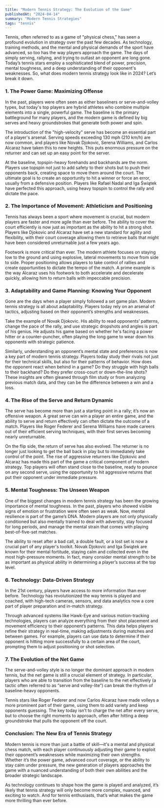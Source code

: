 ```yaml
---
title: "Modern Tennis Strategy: The Evolution of the Game"
publishedAt: "2024-04-14"
summary: "Modern Tennis Strategies"
tags: "tennis"
---
```



Tennis, often referred to as a game of "physical chess," has seen a profound evolution in strategy over the past few decades. As technology, training methods, and the mental and physical demands of the sport have advanced, so too has the way players approach the game. The days of simply serving, rallying, and trying to outlast an opponent are long gone. Today’s tennis stars employ a sophisticated blend of power, precision, mental toughness, and a deep understanding of their opponent's weaknesses. So, what does modern tennis strategy look like in 2024? Let’s break it down.

### 1. **The Power Game: Maximizing Offense**
In the past, players were often seen as either baseliners or serve-and-volley types, but today's top players are hybrid athletes who combine multiple elements into a single, powerful game. The baseline is the primary battleground for many players, and the modern game is defined by big serves and heavy groundstrokes that generate both power and spin.

The introduction of the "high-velocity" serve has become an essential part of a player's arsenal. Serving speeds exceeding 130 mph (210 km/h) are now common, and players like Novak Djokovic, Serena Williams, and Carlos Alcaraz have taken this to new heights. This puts enormous pressure on the returner and can set up an easy point for the server.

At the baseline, topspin-heavy forehands and backhands are the norm. Players use topspin not just to add safety to their shots but to push their opponents back, creating space to move them around the court. The ultimate goal is to create an opportunity to hit a winner or force an error, usually from a defensive position. Players like Rafael Nadal and Iga Świątek have perfected this approach, using heavy topspin to control the rally and dictate the pace.

### 2. **The Importance of Movement: Athleticism and Positioning**
Tennis has always been a sport where movement is crucial, but modern players are faster and more agile than ever before. The ability to cover the court efficiently is now just as important as the ability to hit a strong shot. Players like Djokovic and Alcaraz have set a new standard for agility and flexibility, with their court coverage allowing them to retrieve balls that might have been considered unreturnable just a few years ago.

Footwork is more critical than ever. The modern athlete focuses on staying low to the ground and using explosive, lateral movements to move from side to side. Proper positioning allows players to take control of rallies and create opportunities to dictate the tempo of the match. A prime example is the way Alcaraz uses his footwork to both accelerate and decelerate quickly, allowing him to return balls with impeccable precision.

### 3. **Adaptability and Game Planning: Knowing Your Opponent**
Gone are the days when a player simply followed a set game plan. Modern tennis strategy is all about adaptability. Players today rely on an arsenal of tactics, adjusting based on their opponent’s strengths and weaknesses.

Take the example of Novak Djokovic. His ability to read opponents’ patterns, change the pace of the rally, and use strategic dropshots and angles is part of his genius. He adjusts his game based on whether he's facing a power hitter or a counter-puncher, often playing the long game to wear down his opponents with strategic patience.

Similarly, understanding an opponent’s mental state and preferences is now a key part of modern tennis strategy. Players today study their rivals not just for their technical skills, but also for their patterns of behavior. How does the opponent react when behind in a game? Do they struggle with high balls to their backhand? Do they prefer cross-court or down-the-line shots? These insights are often gleaned through film study or from analyzing previous match data, and they can be the difference between a win and a loss.

### 4. **The Rise of the Serve and Return Dynamic**
The serve has become more than just a starting point in a rally; it’s now an offensive weapon. A great serve can win a player an entire game, and the ability to serve and return effectively can often dictate the outcome of a match. Players like Roger Federer and Serena Williams have made careers out of their efficient serving techniques, with their first serves becoming nearly unreturnable.

On the flip side, the return of serve has also evolved. The returner is no longer just looking to get the ball back in play but to immediately take control of the point. The rise of aggressive returners like Djokovic and Alcaraz has made this part of the game a critical component of modern strategy. Top players will often stand close to the baseline, ready to pounce on any second serve, using the opportunity to hit aggressive returns that put their opponent under immediate pressure.

### 5. **Mental Toughness: The Unseen Weapon**
One of the biggest changes in modern tennis strategy has been the growing importance of mental toughness. In the past, players who showed visible signs of emotion or frustration were often seen as weak. Now, mental resilience is part of the game’s DNA. Modern players are not only physically conditioned but also mentally trained to deal with adversity, stay focused for long periods, and manage the mental strain that comes with playing best-of-five-set matches.

The ability to reset after a bad call, a double fault, or a lost set is now a crucial part of any player's toolkit. Novak Djokovic and Iga Świątek are known for their mental fortitude, staying calm and collected even in the most high-pressure moments. In fact, many consider mental strength to be as important as physical ability in determining a player’s success at the top level.

### 6. **Technology: Data-Driven Strategy**
In the 21st century, players have access to more information than ever before. Technology has revolutionized the way tennis is played and coached, with high-tech cameras, sensors, and data analytics now a core part of player preparation and in-match strategy.

Through advanced systems like Hawk-Eye and various motion-tracking technologies, players can analyze everything from their shot placement and movement efficiency to their opponent’s patterns. This data helps players refine their strategy in real-time, making adjustments during matches and between games. For example, players can use data to determine if their opponent is hitting more successfully to a certain area of the court, prompting them to adjust positioning or shot selection.

### 7. **The Evolution of the Net Game**
The serve-and-volley style is no longer the dominant approach in modern tennis, but the net game is still a crucial element of strategy. In particular, players who are able to transition from the baseline to the net effectively (a tactic often referred to as “serve and volley-lite”) can break the rhythm of baseline-heavy opponents.

Tennis stars like Roger Federer and now Carlos Alcaraz have made volleys a more prominent part of their game, using them to add variety and keep opponents guessing. The key today isn’t to charge the net after every serve, but to choose the right moments to approach, often after hitting a deep groundstroke that pulls the opponent off the court.

### Conclusion: The New Era of Tennis Strategy
Modern tennis is more than just a battle of skill—it's a mental and physical chess match, with each player continuously adjusting their game to exploit their opponent’s weaknesses while maximizing their own strengths. Whether it’s the power game, advanced court coverage, or the ability to stay calm under pressure, the new generation of players approaches the game with a nuanced understanding of both their own abilities and the broader strategic landscape.

As technology continues to shape how the game is played and analyzed, it’s likely that tennis strategy will only become more complex, nuanced, and exciting to watch. And for tennis enthusiasts, that’s what makes the game more thrilling than ever before.